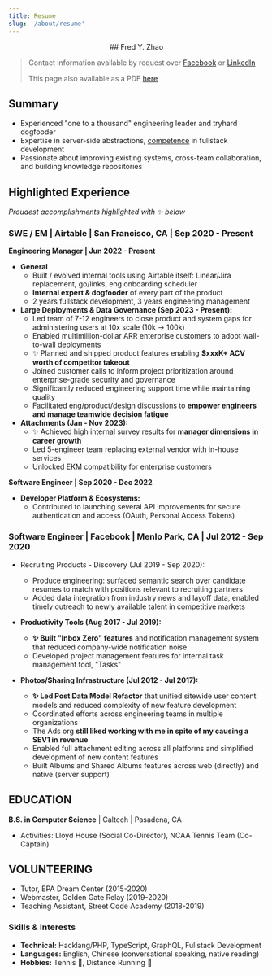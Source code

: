 ```yaml
---
title: Resume
slug: '/about/resume'
---
```



<p align="center">## Fred Y. Zhao</p>

> Contact information available by request over [Facebook](https://fb.me/frdzy) or [LinkedIn](https://linkedin.com/in/frdzy)
>
> This page also available as a PDF [here](/about/resume-pdf)

## Summary

- Experienced "one to a thousand" engineering leader and tryhard dogfooder
- Expertise in server-side abstractions, [competence](/how-i-wish-i-got-introduced-to-js-development-in-2025/) in fullstack development
- Passionate about improving existing systems, cross-team collaboration, and building knowledge repositories

## Highlighted Experience

_Proudest accomplishments highlighted with ✨ below_

### SWE / EM | Airtable <Icon company="airtable" /> | San Francisco, CA | Sep 2020 - Present

**Engineering Manager | Jun 2022 - Present**

- **General**
  - Built / evolved internal tools using Airtable itself: Linear/Jira replacement, go/links, eng onboarding scheduler
  - **Internal expert & dogfooder** of every part of the product
  - 2 years fullstack development, 3 years engineering management
- **Large Deployments & Data Governance (Sep 2023 - Present):**
  - Led team of 7-12 engineers to close product and system gaps for administering users at 10x scale (10k → 100k)
  - Enabled multimillion-dollar ARR enterprise customers to adopt wall-to-wall deployments
  - ✨ Planned and shipped product features enabling **$xxxK+ ACV worth of competitor takeout**
  - Joined customer calls to inform project prioritization around enterprise-grade security and governance
  - Significantly reduced engineering support time while maintaining quality
  - Facilitated eng/product/design discussions to **empower engineers and manage teamwide decision fatigue**
- **Attachments (Jan - Nov 2023):**
  - ✨ Achieved high internal survey results for **manager dimensions in career growth**
  - Led 5-engineer team replacing external vendor with in-house services
  - Unlocked EKM compatibility for enterprise customers

**Software Engineer | Sep 2020 - Dec 2022**

- **Developer Platform & Ecosystems:**
  - Contributed to launching several API improvements for secure authentication and access (OAuth,
    Personal Access Tokens)

### Software Engineer | Facebook <Icon company="facebook" /> | Menlo Park, CA | Jul 2012 - Sep 2020

- Recruiting Products - Discovery (Jul 2019 - Sep 2020):

  - Produce engineering: surfaced semantic search over candidate resumes to match with positions relevant to recruiting partners
  - Added data integration from industry news and layoff data, enabled timely outreach to newly available talent in competitive markets

- **Productivity Tools (Aug 2017 - Jul 2019):**

  - **✨ Built "Inbox Zero" features** and notification management system that reduced company-wide notification noise
  - Developed project management features for internal task management tool, "Tasks"

- **Photos/Sharing Infrastructure (Jul 2012 - Jul 2017):**
  - **✨ Led Post Data Model Refactor** that unified sitewide user content models and reduced complexity of new feature development
  - Coordinated efforts across engineering teams in multiple organizations
  - The Ads org **still liked working with me in spite of my causing a SEV1 in revenue**
  - Enabled full attachment editing across all platforms and simplified development of new content features
  - Built Albums and Shared Albums features across web (directly) and native (server support)

## EDUCATION

**B.S. in Computer Science** | Caltech | Pasadena, CA

- Activities: Lloyd House (Social Co-Director), NCAA Tennis Team (Co-Captain)

## VOLUNTEERING

- Tutor, EPA Dream Center (2015-2020)
- Webmaster, Golden Gate Relay (2019-2020)
- Teaching Assistant, Street Code Academy (2018-2019)

### Skills & Interests

- **Technical:** Hacklang/PHP, TypeScript, GraphQL, Fullstack Development
- **Languages:** English, Chinese (conversational speaking, native reading)
- **Hobbies:** Tennis 🎾, Distance Running 🏃
